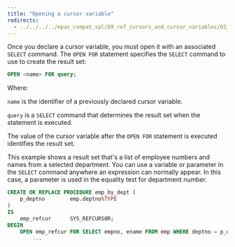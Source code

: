 ```yaml
---
title: "Opening a cursor variable"
redirects:
  - ../../../../epas_compat_spl/09_ref_cursors_and_cursor_variables/03_opening_a_cursor_variable #generated for docs/epas/reorg-role-use-case-mode
---
```


<div id="opening_a_cursor_variable" class="registered_link"></div>

Once you declare a cursor variable, you must open it with an associated `SELECT` command. The `OPEN FOR` statement specifies the `SELECT` command to use to create the result set:

```sql
OPEN <name> FOR query;
```

Where:

`name` is the identifier of a previously declared cursor variable. 

`query` is a `SELECT` command that determines the result set when the statement is executed. 

The value of the cursor variable after the `OPEN FOR` statement is executed identifies the result set.

This example shows a result set that's a list of employee numbers and names from a selected department. You can use a variable or parameter in the `SELECT` command anywhere an expression can normally appear. In this case, a parameter is used in the equality test for department number.

```sql
CREATE OR REPLACE PROCEDURE emp_by_dept (
    p_deptno        emp.deptno%TYPE
)
IS
    emp_refcur      SYS_REFCURSOR;
BEGIN
    OPEN emp_refcur FOR SELECT empno, ename FROM emp WHERE deptno = p_deptno;
        ...
```
